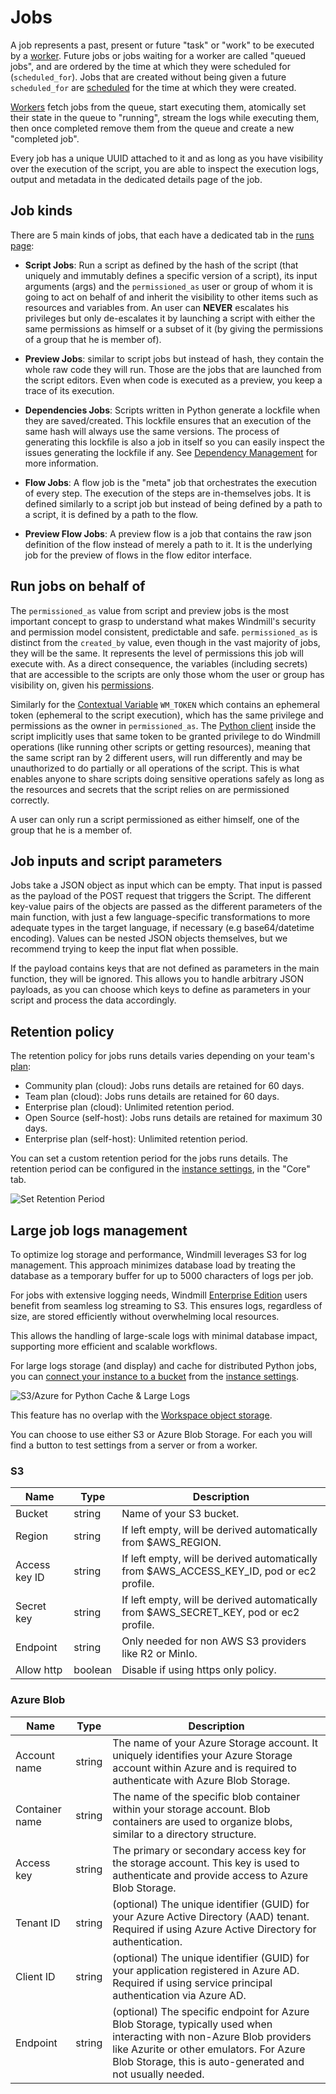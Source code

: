 
# Jobs

A job represents a past, present or future "task" or "work" to be executed by a
[worker](../9_worker_groups/index.mdx). Future jobs or jobs waiting for a worker are called "queued
jobs", and are ordered by the time at which they were scheduled for
(`scheduled_for`). Jobs that are created without being given a future
`scheduled_for` are [scheduled](../1_scheduling/index.mdx) for the time at which they were created.

[Workers](../9_worker_groups/index.mdx) fetch jobs from the queue, start executing them, atomically
set their state in the queue to "running", stream the logs while executing them,
then once completed remove them from the queue and create a new "completed job".

Every job has a unique UUID attached to it and as long as you have visibility
over the execution of the script, you are able to inspect the execution logs,
output and metadata in the dedicated details page of the job.

<div className="grid grid-cols-2 gap-6 mb-4">
	<DocCard
		title="Workers and Worker Groups"
		description="Worker Groups allow users to run scripts and flows on different machines with varying specifications."
		href="/docs/core_concepts/worker_groups"
	/>
	<DocCard
		title="Dedicated Workers / High Throughput"
		description="Dedicated Workers are workers that are dedicated to a particular script."
		href="/docs/core_concepts/dedicated_workers"
	/>
	<DocCard
		title="Worker Groups Management UI"
		description="On Enterpris Edition, worker groups can be managed through Windmill UI."
		href="/docs/misc/worker_group_management_ui"
	/>
	<DocCard
		title="Init Scripts"
		description="Init Scripts are executed at the beginning when the worker starts."
		href="/docs/advanced/preinstall_binaries#init-scripts"
	/>
</div>

## Job kinds

There are 5 main kinds of jobs, that each have a dedicated tab in the [runs page](../5_monitor_past_and_future_runs/index.mdx):

- **Script Jobs**: Run a script as defined by the hash of the script (that
  uniquely and immutably defines a specific version of a script), its input
  arguments (args) and the `permissioned_as` user or group of whom it is going to
  act on behalf of and inherit the visibility to other items such as resources
  and variables from. An user can **NEVER** escalates his privileges but only
  de-escalates it by launching a script with either the same permissions as
  himself or a subset of it (by giving the permissions of a group that he is
  member of).

- **Preview Jobs**: similar to script jobs but instead of hash, they contain the
  whole raw code they will run. Those are the jobs that are launched from the
  script editors. Even when code is executed as a preview, you keep a trace of
  its execution.

- **Dependencies Jobs**: Scripts written in Python generate a lockfile when
  they are saved/created. This lockfile ensures that an execution of the same
  hash will always use the same versions. The process of generating this
  lockfile is also a job in itself so you can easily inspect the issues
  generating the lockfile if any. See
  [Dependency Management](../../advanced/6_imports/index.mdx) for more information.

- **Flow Jobs**: A flow job is the "meta" job that orchestrates the execution of
  every step. The execution of the steps are in-themselves jobs. It is defined
  similarly to a script job but instead of being defined by a path to a script,
  it is defined by a path to the flow.

- **Preview Flow Jobs**: A preview flow is a job that contains the raw json
  definition of the flow instead of merely a path to it. It is the underlying
  job for the preview of flows in the flow editor interface.

## Run jobs on behalf of

The `permissioned_as` value from script and preview jobs is the most important
concept to grasp to understand what makes Windmill's security and permission
model consistent, predictable and safe. `permissioned_as` is distinct from the
`created_by` value, even though in the vast majority of jobs, they will be the
same. It represents the level of permissions this job will execute with. As a
direct consequence, the variables (including secrets) that are accessible to the
scripts are only those whom the user or group has visibility on, given his
[permissions](../16_roles_and_permissions/index.mdx).

Similarly for the [Contextual Variable](../2_variables_and_secrets/index.mdx#contextual-variables) `WM_TOKEN` which
contains an ephemeral token (ephemeral to the script execution), which has the
same privilege and permissions as the owner in `permissioned_as`. The
[Python client](../../advanced/2_clients/python_client.md) inside the script implicitly uses that same
token to be granted privilege to do Windmill operations (like running other
scripts or getting resources), meaning that the same script ran by 2 different
users, will run differently and may be unauthorized to do partially or all
operations of the script. This is what enables anyone to share scripts doing
sensitive operations safely as long as the resources and secrets that the script
relies on are permissioned correctly.

A user can only run a script permissioned as either himself, one of the group
that he is a member of.

## Job inputs and script parameters

Jobs take a JSON object as input which can be empty. That input is passed as the payload of the POST request that triggers the Script. The different key-value pairs of the objects are passed as the different parameters of the main function, with just a few language-specific transformations to more adequate types in the target language, if necessary (e.g base64/datetime encoding). Values can be nested JSON objects themselves, but we recommend trying to keep the input flat when possible.

If the payload contains keys that are not defined as parameters in the main function, they will be ignored. This allows you to handle arbitrary JSON payloads, as you can choose which keys to define as parameters in your script and process the data accordingly.

## Retention policy

The retention policy for jobs runs details varies depending on your team's [plan](/pricing):

- Community plan (cloud): Jobs runs details are retained for 60 days.
- Team plan (cloud): Jobs runs details are retained for 60 days.
- Enterprise plan (cloud): Unlimited retention period.
- Open Source (self-host): Jobs runs details are retained for maximum 30 days.
- Enterprise plan (self-host): Unlimited retention period.

You can set a custom retention period for the jobs runs details. The retention period can be configured in the [instance settings](../../advanced/18_instance_settings/index.mdx#retention-period-in-secs), in the "Core" tab.

![Set Retention Period](./set_retention_policy.png "Set Retention Period")

<div className="grid grid-cols-2 gap-6 mb-4">
	<DocCard
		title="Plans & How to Upgrade"
		description="Details on each Windmill Plan"
		href="/pricing"
	/>
</div>

## Large job logs management

To optimize log storage and performance, Windmill leverages S3 for log management. This approach minimizes database load by treating the database as a temporary buffer for up to 5000 characters of logs per job.

For jobs with extensive logging needs, Windmill [Enterprise Edition](/pricing) users benefit from seamless log streaming to S3. This ensures logs, regardless of size, are stored efficiently without overwhelming local resources.

This allows the handling of large-scale logs with minimal database impact, supporting more efficient and scalable workflows.

For large logs storage (and display) and cache for distributed Python jobs, you can [connect your instance to a bucket](../38_object_storage_in_windmill/index.mdx#instance-object-storage) from the [instance settings](../../advanced/18_instance_settings/index.mdx#s3azure-for-pythongo-cache--large-logs).

![S3/Azure for Python Cache & Large Logs](./s3_azure_cache.png "S3/Azure for Python Cache & Large Logs")

This feature has no overlap with the [Workspace object storage](../38_object_storage_in_windmill/index.mdx#workspace-object-storage).

You can choose to use either S3 or Azure Blob Storage. For each you will find a button to test settings from a server or from a worker.

<div className="grid grid-cols-2 gap-6 mb-4">
	<DocCard
		title="Instance object storage"
		description="Connect instance to S3 for large-scale log management and distributed dependency caching."
		href="/docs/core_concepts/object_storage_in_windmill"
	/>
</div>

### S3

| Name         | Type       | Description                                                                   |
| ------------ | ---------- | ----------------------------------------------------------------------------- |
| Bucket       | string     | Name of your S3 bucket.                                                       |
| Region       | string     | If left empty, will be derived automatically from $AWS_REGION.   			    |
| Access key ID       | string     | If left empty, will be derived automatically from $AWS_ACCESS_KEY_ID, pod or ec2 profile.   	    |
| Secret key       | string     | If left empty, will be derived automatically from $AWS_SECRET_KEY, pod or ec2 profile.   	    |
| Endpoint       | string     | Only needed for non AWS S3 providers like R2 or MinIo.   	    |
| Allow http       | boolean     | Disable if using https only policy.   	    |

### Azure Blob

| Name           | Type       | Description                                                                   |
| -------------- | ---------- | ----------------------------------------------------------------------------- |
| Account name   | string     | The name of your Azure Storage account. It uniquely identifies your Azure Storage account within Azure and is required to authenticate with Azure Blob Storage. |
| Container name | string     | The name of the specific blob container within your storage account. Blob containers are used to organize blobs, similar to a directory structure. |
| Access key     | string     | The primary or secondary access key for the storage account. This key is used to authenticate and provide access to Azure Blob Storage. |
| Tenant ID      | string     | (optional) The unique identifier (GUID) for your Azure Active Directory (AAD) tenant. Required if using Azure Active Directory for authentication. |
| Client ID      | string     | (optional) The unique identifier (GUID) for your application registered in Azure AD. Required if using service principal authentication via Azure AD. |
| Endpoint       | string     | (optional) The specific endpoint for Azure Blob Storage, typically used when interacting with non-Azure Blob providers like Azurite or other emulators. For Azure Blob Storage, this is auto-generated and not usually needed. |